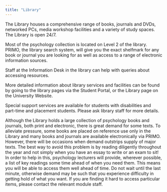 ```yaml
---
title: "Library"
---
```


The Library houses a comprehensive range of books, journals and DVDs, networked PCs, media workshop facilities and a variety of study spaces. The Library is open 24/7.

Most of the psychology collection is located on Level 2 of the library. PRIMO, the library search system, will give you the exact shelfmark for any book or journal you are looking for as well as access to a range of electronic information sources. 

Staff at the Information Desk in the library can help with queries about accessing resources.

More detailed information about library services and facilities can be found by going to the library pages via the Student Portal, or the Library page on the University Website. 

Special support services are available for students with disabilities and part-time and placement students. Please ask library staff for more details.

Although the Library holds a large collection of psychology books and journals, both print and electronic, there is great demand for some texts. To alleviate pressure, some books are placed on reference use only in the Library and many books and journals are available electronically via PRIMO. However, there will be occasions when demand outstrips supply of major texts. The best way to avoid this problem is by reading diligently throughout the year and not simply when you have an essay to write or an exam to sit! In order to help in this, psychology lecturers will provide, wherever possible, a list of key readings some time ahead of when you need them. This means you will be able to access them well ahead of time. Do not wait until the last minute, otherwise demand may be such that you experience difficulty in getting hold of what you want. If you are finding it hard to access particular items, please contact the relevant module staff. 
